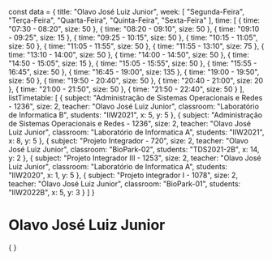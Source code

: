 const data = {
  title: "Olavo José Luiz Junior",
  week: [
    "Segunda-Feira",
    "Terça-Feira",
    "Quarta-Feira",
    "Quinta-Feira",
    "Sexta-Feira"
  ],
  time: [
    {
      time: "07:30 - 08:20",
      size: 50
    },
    {
      time: "08:20 - 09:10",
      size: 50
    },
    {
      time: "09:10 - 09:25",
      size: 15
    },
    {
      time: "09:25 - 10:15",
      size: 50
    },
    {
      time: "10:15 - 11:05",
      size: 50
    },
    {
      time: "11:05 - 11:55",
      size: 50
    },
    {
      time: "11:55 - 13:10",
      size: 75
    },
    {
      time: "13:10 - 14:00",
      size: 50
    },
    {
      time: "14:00 - 14:50",
      size: 50
    },
    {
      time: "14:50 - 15:05",
      size: 15
    },
    {
      time: "15:05 - 15:55",
      size: 50
    },
    {
      time: "15:55 - 16:45",
      size: 50
    },
    {
      time: "16:45 - 19:00",
      size: 135
    },
    {
      time: "19:00 - 19:50",
      size: 50
    },
    {
      time: "19:50 - 20:40",
      size: 50
    },
    {
      time: "20:40 - 21:00",
      size: 20
    },
    {
      time: "21:00 - 21:50",
      size: 50
    },
    {
      time: "21:50 - 22:40",
      size: 50
    }
  ],
  listTimetable: [
    {
      subject: "Administração de Sistemas Operacionais e Redes - 1236",
      size: 2,
      teacher: "Olavo José Luiz Junior",
      classroom: "Laboratório de Informatica B",
      students: "IIW2021",
      x: 5,
      y: 5
    },
    {
      subject: "Administração de Sistemas Operacionais e Redes - 1236",
      size: 2,
      teacher: "Olavo José Luiz Junior",
      classroom: "Laboratório de Informatica A",
      students: "IIW2021",
      x: 8,
      y: 5
    },
    {
      subject: "Projeto Integrador - 720",
      size: 2,
      teacher: "Olavo José Luiz Junior",
      classroom: "BioPark-02",
      students: "TDS2021-2B",
      x: 14,
      y: 2
    },
    {
      subject: "Projeto Integrador III - 1253",
      size: 2,
      teacher: "Olavo José Luiz Junior",
      classroom: "Laboratório de Informatica A",
      students: "IIW2020",
      x: 1,
      y: 5
    },
    {
      subject: "Projeto integrador I - 1078",
      size: 2,
      teacher: "Olavo José Luiz Junior",
      classroom: "BioPark-01",
      students: "IIW2022B",
      x: 5,
      y: 3
    }
  ]
}

# Olavo José Luiz Junior

<div>
    {
        <Grid
            title={data.title}
            weekDays={data.week}
            time={data.time}
            listClasses={data.listTimetable}
        />
    }
</div>